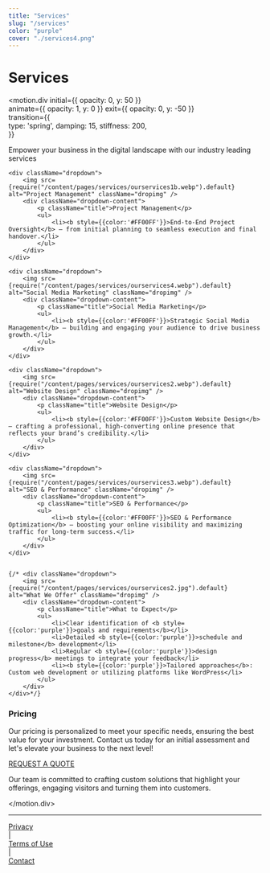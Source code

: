 ```yaml
---
title: "Services"
slug: "/services"
color: "purple"
cover: "./services4.png"
---
```




# Services

<motion.div
  initial={{ opacity: 0, y: 50 }}      
  animate={{ opacity: 1, y: 0 }}
  exit={{ opacity: 0, y: -50 }}  
  transition={{              
    type: 'spring',
    damping: 15,
    stiffness: 200,            
  }}
>

Empower your business in the digital landscape with our industry leading services

<div className='dropcontainer'>

    <div className="dropdown">
        <img src={require("/content/pages/services/ourservices1b.webp").default} alt="Project Management" className="dropimg" />    
        <div className="dropdown-content">
            <p className="title">Project Management</p>
            <ul>
                <li><b style={{color:'#FF00FF'}}>End-to-End Project Oversight</b> — from initial planning to seamless execution and final handover.</li>
            </ul>
        </div>
    </div>

    <div className="dropdown">
        <img src={require("/content/pages/services/ourservices4.webp").default} alt="Social Media Marketing" className="dropimg" />    
        <div className="dropdown-content">
            <p className="title">Social Media Marketing</p>
            <ul>
                <li><b style={{color:'#FF00FF'}}>Strategic Social Media Management</b> — building and engaging your audience to drive business growth.</li>
            </ul>
        </div>
    </div>

    <div className="dropdown">
        <img src={require("/content/pages/services/ourservices2.webp").default} alt="Website Design" className="dropimg" />    
        <div className="dropdown-content">
            <p className="title">Website Design</p>
            <ul>
                <li><b style={{color:'#FF00FF'}}>Custom Website Design</b> — crafting a professional, high-converting online presence that reflects your brand’s credibility.</li>
            </ul>
        </div>
    </div>

    <div className="dropdown">
        <img src={require("/content/pages/services/ourservices3.webp").default} alt="SEO & Performance" className="dropimg" />    
        <div className="dropdown-content">
            <p className="title">SEO & Performance</p>
            <ul>
                <li><b style={{color:'#FF00FF'}}>SEO & Performance Optimization</b> — boosting your online visibility and maximizing traffic for long-term success.</li>
            </ul>
        </div>
    </div>


    {/* <div className="dropdown">
        <img src={require("/content/pages/services/ourservices2.jpg").default} alt="What We Offer" className="dropimg" />    
        <div className="dropdown-content">
            <p className="title">What to Expect</p>
            <ul>
                <li>Clear identification of <b style={{color:'purple'}}>goals and requirements</b></li>
                <li>Detailed <b style={{color:'purple'}}>schedule and milestone</b> development</li>
                <li>Regular <b style={{color:'purple'}}>design progress</b> meetings to integrate your feedback</li>
                <li><b style={{color:'purple'}}>Tailored approaches</b>: Custom web development or utilizing platforms like WordPress</li>
            </ul>
        </div>
    </div>*/}
</div>



### Pricing

Our pricing is personalized to meet your specific needs, ensuring the best value for your investment. Contact us today for an initial assessment and let's elevate your business to the next level!
<div className="button">
  <a href="/contact">REQUEST A QUOTE</a>
</div>

Our team is committed to crafting custom solutions that highlight your offerings, engaging visitors and turning them into customers.

</motion.div>


_______________________________________________________________________________________________________________________

<div style={{ display: 'flex', alignItems: 'center', justifyContent: 'center', marginTop: '20px' }}>
    <div style={{ textAlign: 'right' }}>
        <a href="../privacy#privacy-policy" style={{ color: 'black' }}>Privacy</a>
    </div>
    <span style={{ margin: '0 10px', color: 'black' }}>|</span>
    <div style={{ textAlign: 'left' }}>
        <a href="../privacy#termsofuse-policy" style={{ color: 'black' }}>Terms of Use</a>
    </div>
        <span style={{ margin: '0 10px', color: 'black' }}>|</span>
    <div style={{ textAlign: 'left' }}>
        <a href="../contact" style={{ color: 'black' }}>Contact</a>
    </div>
</div>